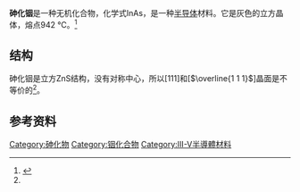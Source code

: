 {{chembox
| Watchedfields = changed
| verifiedrevid = 451385477
| Reference = <ref name="hand">
{{Citation
 | last = Lide
 | first = David R.
 | year = 1998
 | title = Handbook of Chemistry and Physics
 | edition = 87
 | publication-place = Boca Raton, FL
 | publisher = CRC Press
 | isbn = 0-8493-0594-2
 | pages = 4–61}}</ref>
|   ImageFile =Sphalerite-unit-cell-3D-balls.png
| ImageSize = 
|   ImageFile1 = Indium arsenide.jpg
|   IUPACName = Indium(III) arsenide
|   OtherNames = Indium monoarsenide
| Section1 = {{Chembox Identifiers
|   ChemSpiderID_Ref = {{chemspidercite|correct|chemspider}}
| ChemSpiderID = 82621
| InChI = 1/As.In/rAsIn/c1-2
| SMILES = [As]#[In]
| InChIKey = RPQDHPTXJYYUPQ-FVESRWMKAB
| StdInChI_Ref = {{stdinchicite|correct|chemspider}}
| StdInChI = 1S/As.In
| StdInChIKey_Ref = {{stdinchicite|correct|chemspider}}
| StdInChIKey = RPQDHPTXJYYUPQ-UHFFFAOYSA-N
| CASNo = 1303-11-3
|   CASNo_Ref = {{cascite|correct|CAS}}
| PubChem = 91500
  }}
| Section2 = {{Chembox Properties
|   Formula = InAs
|   MolarMass = 189.740 g/mol
|   Density = 5.67 g/cm<sup>3</sup>
|   Solvent = 
|   SolubleOther = 
|   MeltingPt = 942°C
|   BoilingPt = 
| BandGap = 0.354 eV (300 K)
| ElectronMobility = 40000 cm<sup>2</sup>/(V*s) 
| SpecRotation = 
| MagSus = 
| ThermalConductivity = 0.27 W/(cm*K) (300 K)
| RefractIndex = 3.51
}}
| Section3 = {{Chembox Structure
|   MolShape = 
|   CrystalStruct = 立方ZnS结构<ref name=wc_p300>《无机化学丛书》.第四卷 氮 磷 砷分族. 张青莲 主编. 科学出版社. '''<font color="#777777">2.2.2 砷与</font>''p''<font color="#777777">区元素的金属互化物</font>'''. P<sub>300</sub></ref>
|   Dipole =
}}
| Section4 = {{Chembox Thermochemistry
| DeltaHf = -58.6 [[kJ/mol|kJ·mol<sup>-1</sup>]]
| DeltaHc = 
| Entropy = 75.7 J·mol<sup>-1</sup>·K<sup>-1</sup>
| HeatCapacity = 47.8 J·mol<sup>-1</sup>·K<sup>-1</sup>
}}
| Section7 = {{Chembox Hazards
|   EUClass = 有毒('''T''')<br/>对环境有害('''N''') <!-- Index No. 033-002-00-5 -->
|   RPhrases = {{R23/25}}, {{R50/53}}
|   SPhrases = {{S1/2}}, {{S20/21}}, {{S28}}, {{S45}}, {{S60}}, {{S61}}
|   NFPA-H = 4
|   NFPA-R = 0
|   NFPA-F = 0
  }}
| Section8 = {{Chembox Related
| OtherAnions = [[磷化铟|磷化铟]]<br/>[[锑化铟|锑化铟]]
| OtherCations = [[砷化镓|砷化镓]]
| OtherFunctn = 
| Function = 
| OtherCpds = 
}}
}}
'''砷化铟'''是一种无机化合物，化学式InAs，是一种[[半导体|半导体]]材料。它是灰色的立方晶体，熔点942 °C。<ref>{{cite web | url = http://www.ioffe.rssi.ru/SVA/NSM/Semicond/InAs/thermal.html | title = Thermal properties of Indium Arsenide (InAs) | accessdate = 2011-11-22 | archive-date = 2012-04-14 | archive-url = https://web.archive.org/web/20120414201446/http://www.ioffe.rssi.ru/SVA/NSM/Semicond/InAs/thermal.html | dead-url = no }}</ref>
==结构==
砷化铟是立方ZnS结构，没有对称中心，所以[111]和[<math>\overline{1 1 1}</math>]晶面是不等价的<ref name=wc_p300 />。

==参考资料==
{{reflist}}

{{铟化合物}}

[[Category:砷化物|Category:砷化物]]
[[Category:铟化合物|Category:铟化合物]]
[[Category:III-V半導體材料|Category:III-V半導體材料]]
{{Authority control}}